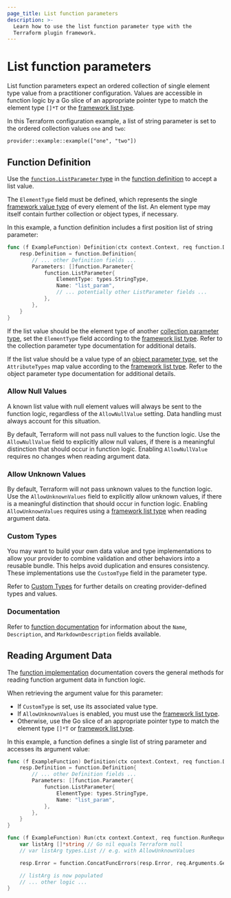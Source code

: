 ```yaml
---
page_title: List function parameters
description: >-
  Learn how to use the list function parameter type with the
  Terraform plugin framework.
---
```


# List function parameters

List function parameters expect an ordered collection of single element type value from a practitioner configuration. Values are accessible in function logic by a Go slice of an appropriate pointer type to match the element type `[]*T` or the [framework list type](/terraform/plugin/framework/handling-data/types/list).

In this Terraform configuration example, a list of string parameter is set to the ordered collection values `one` and `two`:

```hcl
provider::example::example(["one", "two"])
```

## Function Definition

Use the [`function.ListParameter` type](https://pkg.go.dev/github.com/hashicorp/terraform-plugin-framework/function#ListParameter) in the [function definition](/terraform/plugin/framework/functions/implementation#definition-method) to accept a list value.

The `ElementType` field must be defined, which represents the single [framework value type](/terraform/plugin/framework/handling-data/types) of every element of the list. An element type may itself contain further collection or object types, if necessary.

In this example, a function definition includes a first position list of string parameter:

```go
func (f ExampleFunction) Definition(ctx context.Context, req function.DefinitionRequest, resp *function.DefinitionResponse) {
    resp.Definition = function.Definition{
        // ... other Definition fields ...
        Parameters: []function.Parameter{
            function.ListParameter{
                ElementType: types.StringType,
                Name: "list_param",
                // ... potentially other ListParameter fields ...
            },
        },
    }
}
```

If the list value should be the element type of another [collection parameter type](/terraform/plugin/framework/functions/parameters#collection-parameter-types), set the `ElementType` field according to the [framework list type](/terraform/plugin/framework/handling-data/types/list). Refer to the collection parameter type documentation for additional details.

If the list value should be a value type of an [object parameter type](/terraform/plugin/framework/functions/parameters#object-parameter-type), set the `AttributeTypes` map value according to the [framework list type](/terraform/plugin/framework/handling-data/types/list). Refer to the object parameter type documentation for additional details.

### Allow Null Values

<Highlight>

A known list value with null element values will always be sent to the function logic, regardless of the `AllowNullValue` setting. Data handling must always account for this situation.

</Highlight>

By default, Terraform will not pass null values to the function logic. Use the `AllowNullValue` field to explicitly allow null values, if there is a meaningful distinction that should occur in function logic. Enabling `AllowNullValue` requires no changes when reading argument data.

### Allow Unknown Values

By default, Terraform will not pass unknown values to the function logic. Use the `AllowUnknownValues` field to explicitly allow unknown values, if there is a meaningful distinction that should occur in function logic. Enabling `AllowUnknownValues` requires using a [framework list type](/terraform/plugin/framework/handling-data/types/list) when reading argument data.

### Custom Types

You may want to build your own data value and type implementations to allow your provider to combine validation and other behaviors into a reusable bundle. This helps avoid duplication and ensures consistency. These implementations use the `CustomType` field in the parameter type.

Refer to [Custom Types](/terraform/plugin/framework/handling-data/types/custom) for further details on creating provider-defined types and values.

### Documentation

Refer to [function documentation](/terraform/plugin/framework/functions/documentation) for information about the `Name`, `Description`, and `MarkdownDescription` fields available.

## Reading Argument Data

The [function implementation](/terraform/plugin/framework/functions/implementation) documentation covers the general methods for reading function argument data in function logic.

When retrieving the argument value for this parameter:

* If `CustomType` is set, use its associated value type.
* If `AllowUnknownValues` is enabled, you must use the [framework list type](/terraform/plugin/framework/handling-data/types/list).
* Otherwise, use the Go slice of an appropriate pointer type to match the element type `[]*T` or [framework list type](/terraform/plugin/framework/handling-data/types/list).

In this example, a function defines a single list of string parameter and accesses its argument value:

```go
func (f ExampleFunction) Definition(ctx context.Context, req function.DefinitionRequest, resp *function.DefinitionResponse) {
    resp.Definition = function.Definition{
        // ... other Definition fields ...
        Parameters: []function.Parameter{
            function.ListParameter{
                ElementType: types.StringType,
                Name: "list_param",
            },
        },
    }
}

func (f ExampleFunction) Run(ctx context.Context, req function.RunRequest, resp *function.RunResponse) {
    var listArg []*string // Go nil equals Terraform null
    // var listArg types.List // e.g. with AllowUnknownValues

    resp.Error = function.ConcatFuncErrors(resp.Error, req.Arguments.Get(ctx, &listArg))

    // listArg is now populated
    // ... other logic ...
}
```
